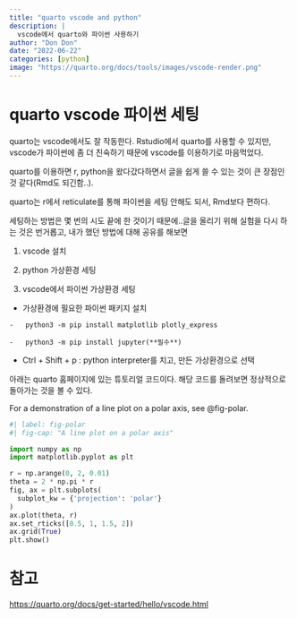 ```yaml
---
title: "quarto vscode and python"
description: |
  vscode에서 quarto와 파이썬 사용하기 
author: "Don Don"
date: "2022-06-22"
categories: [python]
image: "https://quarto.org/docs/tools/images/vscode-render.png"
---
```


# quarto vscode 파이썬 세팅 

quarto는 vscode에서도 잘 작동한다. Rstudio에서 quarto를 사용할 수 있지만, vscode가 파이썬에 좀 더 친숙하기 때문에 vscode를 이용하기로 마음먹었다. 

quarto를 이용하면 r, python을 왔다갔다하면서 글을 쉽게 쓸 수 있는 것이 큰 장점인 것 같다(Rmd도 되긴함..). 

quarto는 r에서 reticulate를 통해 파이썬을 세팅 안해도 되서, Rmd보다 편하다. 



세팅하는 방법은 몇 번의 시도 끝에 한 것이기 때문에..글을 올리기 위해 실험을 다시 하는 것은 번거롭고, 내가 했던 방법에 대해 공유를 해보면 

1. vscode 설치 

2. python 가상환경 세팅 

3. vscode에서 파이썬 가상환경 세팅 

  -   가상환경에 필요한 파이썬 패키지 설치 

    -   python3 -m pip install matplotlib plotly_express

    -   python3 -m pip install jupyter(**필수**)  

  -   Ctrl + Shift + p : python interpreter를 치고, 만든 가상환경으로 선택 


아래는 quarto 홈페이지에 있는 튜토리얼 코드이다. 해당 코드를 돌려보면 정상적으로 돌아가는 것을 볼 수 있다. 

For a demonstration of a line plot on a polar axis, see @fig-polar.

```python
#| label: fig-polar
#| fig-cap: "A line plot on a polar axis"

import numpy as np
import matplotlib.pyplot as plt

r = np.arange(0, 2, 0.01)
theta = 2 * np.pi * r
fig, ax = plt.subplots(
  subplot_kw = {'projection': 'polar'} 
)
ax.plot(theta, r)
ax.set_rticks([0.5, 1, 1.5, 2])
ax.grid(True)
plt.show()
```



# 참고 

<https://quarto.org/docs/get-started/hello/vscode.html>